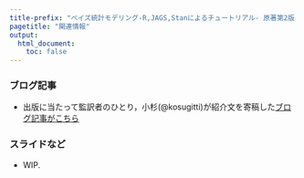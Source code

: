 ```yaml
---
title-prefix: "ベイズ統計モデリング-R,JAGS,Stanによるチュートリアル- 原著第2版 サポートサイト"
pagetitle: "関連情報"
output:
  html_document:
    toc: false
---
```



### ブログ記事

+ 出版に当たって監訳者のひとり，小杉(@kosugitti)が紹介文を寄稿した[ブログ記事がこちら](http://kosugitti.net/archives/5958)


### スライドなど

+ WIP.
